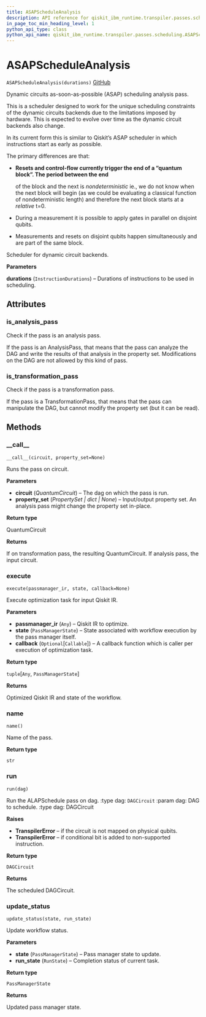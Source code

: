 ```yaml
---
title: ASAPScheduleAnalysis
description: API reference for qiskit_ibm_runtime.transpiler.passes.scheduling.ASAPScheduleAnalysis
in_page_toc_min_heading_level: 1
python_api_type: class
python_api_name: qiskit_ibm_runtime.transpiler.passes.scheduling.ASAPScheduleAnalysis
---
```


# ASAPScheduleAnalysis

<span id="qiskit_ibm_runtime.transpiler.passes.scheduling.ASAPScheduleAnalysis" />

`ASAPScheduleAnalysis(durations)` [GitHub](https://github.com/qiskit/qiskit-ibm-runtime/tree/stable/0.19/qiskit_ibm_runtime/transpiler/passes/scheduling/scheduler.py "view source code")

Dynamic circuits as-soon-as-possible (ASAP) scheduling analysis pass.

This is a scheduler designed to work for the unique scheduling constraints of the dynamic circuits backends due to the limitations imposed by hardware. This is expected to evolve over time as the dynamic circuit backends also change.

In its current form this is similar to Qiskit’s ASAP scheduler in which instructions start as early as possible.

The primary differences are that:

*   **Resets and control-flow currently trigger the end of a “quantum block”. The period between the end**

    of the block and the next is *nondeterministic* ie., we do not know when the next block will begin (as we could be evaluating a classical function of nondeterministic length) and therefore the next block starts at a *relative* t=0.

*   During a measurement it is possible to apply gates in parallel on disjoint qubits.

*   Measurements and resets on disjoint qubits happen simultaneously and are part of the same block.

Scheduler for dynamic circuit backends.

**Parameters**

**durations** (`InstructionDurations`) – Durations of instructions to be used in scheduling.

## Attributes

<span id="qiskit_ibm_runtime.transpiler.passes.scheduling.ASAPScheduleAnalysis.is_analysis_pass" />

### is\_analysis\_pass

Check if the pass is an analysis pass.

If the pass is an AnalysisPass, that means that the pass can analyze the DAG and write the results of that analysis in the property set. Modifications on the DAG are not allowed by this kind of pass.

<span id="qiskit_ibm_runtime.transpiler.passes.scheduling.ASAPScheduleAnalysis.is_transformation_pass" />

### is\_transformation\_pass

Check if the pass is a transformation pass.

If the pass is a TransformationPass, that means that the pass can manipulate the DAG, but cannot modify the property set (but it can be read).

## Methods

### \_\_call\_\_

<span id="qiskit_ibm_runtime.transpiler.passes.scheduling.ASAPScheduleAnalysis.__call__" />

`__call__(circuit, property_set=None)`

Runs the pass on circuit.

**Parameters**

*   **circuit** (*QuantumCircuit*) – The dag on which the pass is run.
*   **property\_set** (*PropertySet | dict | None*) – Input/output property set. An analysis pass might change the property set in-place.

**Return type**

QuantumCircuit

**Returns**

If on transformation pass, the resulting QuantumCircuit. If analysis pass, the input circuit.

### execute

<span id="qiskit_ibm_runtime.transpiler.passes.scheduling.ASAPScheduleAnalysis.execute" />

`execute(passmanager_ir, state, callback=None)`

Execute optimization task for input Qiskit IR.

**Parameters**

*   **passmanager\_ir** (`Any`) – Qiskit IR to optimize.
*   **state** (`PassManagerState`) – State associated with workflow execution by the pass manager itself.
*   **callback** (`Optional`\[`Callable`]) – A callback function which is caller per execution of optimization task.

**Return type**

`tuple`\[`Any`, `PassManagerState`]

**Returns**

Optimized Qiskit IR and state of the workflow.

### name

<span id="qiskit_ibm_runtime.transpiler.passes.scheduling.ASAPScheduleAnalysis.name" />

`name()`

Name of the pass.

**Return type**

`str`

### run

<span id="qiskit_ibm_runtime.transpiler.passes.scheduling.ASAPScheduleAnalysis.run" />

`run(dag)`

Run the ALAPSchedule pass on dag. :type dag: `DAGCircuit` :param dag: DAG to schedule. :type dag: DAGCircuit

**Raises**

*   **TranspilerError** – if the circuit is not mapped on physical qubits.
*   **TranspilerError** – if conditional bit is added to non-supported instruction.

**Return type**

`DAGCircuit`

**Returns**

The scheduled DAGCircuit.

### update\_status

<span id="qiskit_ibm_runtime.transpiler.passes.scheduling.ASAPScheduleAnalysis.update_status" />

`update_status(state, run_state)`

Update workflow status.

**Parameters**

*   **state** (`PassManagerState`) – Pass manager state to update.
*   **run\_state** (`RunState`) – Completion status of current task.

**Return type**

`PassManagerState`

**Returns**

Updated pass manager state.

